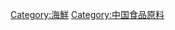 {{catmore}}
[[Category:海鮮|Category:海鮮]]
[[Category:中国食品原料|Category:中国食品原料]]
{{commonscat|Dried seafood}}